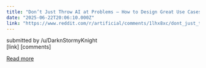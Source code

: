 ```yaml
---
title: "Don’t Just Throw AI at Problems – How to Design Great Use Cases"
date: "2025-06-22T20:06:10.000Z"
link: "https://www.reddit.com/r/artificial/comments/1lhx8xc/dont_just_throw_ai_at_problems_how_to_design/"
---
```


submitted by    /u/DarknStormyKnight  
 [link]   [comments]

[Read more](https://www.reddit.com/r/artificial/comments/1lhx8xc/dont_just_throw_ai_at_problems_how_to_design/)
